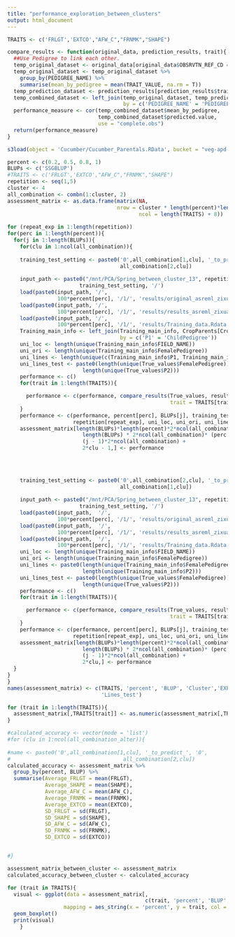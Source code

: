 ```yaml
---
title: "performance_exploration_between_clusters"
output: html_document
---
```



```r
TRAITS <- c('FRLGT','EXTCO',"AFW_C","FRNMK","SHAPE")

```


 

```r
compare_results <- function(original_data, prediction_results, trait){
  ##Use Pedigree to link each other.
  temp_original_dataset <- original_data[original_data$OBSRVTN_REF_CD == trait,]
  temp_original_dataset <- temp_original_dataset %>%
    group_by(PEDIGREE_NAME) %>%
    summarise(mean_by_pedigree = mean(TRAIT_VALUE, na.rm = T))
  temp_prediction_dataset <- prediction_results[prediction_results$trait == trait,]
  temp_combined_dataset <- left_join(temp_original_dataset, temp_prediction_dataset,
                                     by = c('PEDIGREE_NAME' = 'PEDIGREE_NAME'))
  performance_measure <- cor(temp_combined_dataset$mean_by_pedigree, 
                             temp_combined_dataset$predicted.value,
                             use = "complete.obs")
  return(performance_measure)
}
```






```r
s3load(object = 'Cucumber/Cucumber_Parentals.RData', bucket = "veg-apd-sdi-predictiveanalytcs-prod-reference-data")
```




```r
percent <- c(0.2, 0.5, 0.8, 1) 
BLUPs <- c('SSGBLUP')
#TRAITS <- c('FRLGT','EXTCO',"AFW_C","FRNMK","SHAPE")
repetition <- seq(1,5)
cluster <- 4
all_combination <- combn(1:cluster, 2)
assessment_matrix <- as.data.frame(matrix(NA, 
                                   nrow = cluster * length(percent)*length(BLUPs)*length(repetition), 
                                          ncol = length(TRAITS) + 8))
 
for (repeat_exp in 1:length(repetition))
for(perc in 1:length(percent)){
  for(j in 1:length(BLUPs)){
    for(clu in 1:ncol(all_combination)){
      
    training_test_setting <- paste0('0',all_combination[1,clu], '_to_predict_', '0', 
                                    all_combination[2,clu])
      
    input_path <- paste0("/mnt/PCA/Spring_between_cluster_13", repetition[repeat_exp], '/',
                       training_test_setting, '/')
    load(paste0(input_path, '/',
                100*percent[perc], '/1/', 'results/original_asreml_zixuan.Rdata'), verbose = T)
    load(paste0(input_path, '/',
                100*percent[perc], '/1/', 'results/results_asreml_zixuan.Rdata'), verbose = T)
    load(paste0(input_path, '/',
                100*percent[perc], '/1/', 'results/Training_data.Rdata'), verbose = T)
    Training_main_info <- left_join(Training_main_info, CropParents[CropParents$ChildGeneration %in% c('DH0','DH1','DH2','DH3','DH4','DH5','DH6','DH7','DH8','DH9'),],    
                                    by = c('P1' = 'ChildPedigree'))
    uni_loc <- length(unique(Training_main_info$FIELD_NAME))
    uni_ori <- length(unique(Training_main_info$FemalePedigree))
    uni_lines <- length(unique(c(Training_main_info$P1, Training_main_info$P2)))
    uni_lines_test <- paste0(length(unique(True_values$FemalePedigree)), '+',
                        length(unique(True_values$P2)))
    performance <- c()
    for(trait in 1:length(TRAITS)){

      performance <- c(performance, compare_results(True_values, results, 
                                                    trait = TRAITS[trait]))
    }
    performance <- c(performance, percent[perc], BLUPs[j], training_test_setting, 
                     repetition[repeat_exp], uni_loc, uni_ori, uni_lines, uni_lines_test)
    assessment_matrix[length(BLUPs)*length(percent)*2*ncol(all_combination)*(repeat_exp - 1) + 
                        length(BLUPs) * 2*ncol(all_combination)* (perc - 1) + 
                        (j - 1)*2*ncol(all_combination) + 
                        2*clu - 1,] <- performance

    
    
    
    training_test_setting <- paste0('0',all_combination[2,clu], '_to_predict_', '0', 
                                    all_combination[1,clu])
      
    input_path <- paste0("/mnt/PCA/Spring_between_cluster_13", repetition[repeat_exp], '/',
                       training_test_setting, '/')
    load(paste0(input_path,  '/',
                100*percent[perc], '/1/', 'results/original_asreml_zixuan.Rdata'), verbose = T)
    load(paste0(input_path,  '/',
                100*percent[perc], '/1/', 'results/results_asreml_zixuan.Rdata'), verbose = T)
    load(paste0(input_path,  '/',
                100*percent[perc], '/1/', 'results/Training_data.Rdata'), verbose = T)
    uni_loc <- length(unique(Training_main_info$FIELD_NAME))
    uni_ori <- length(unique(Training_main_info$FemalePedigree))
    uni_lines <- paste0(length(unique(Training_main_info$FemalePedigree)), '+',
                        length(unique(Training_main_info$P2)))
    uni_lines_test <- paste0(length(unique(True_values$FemalePedigree)), '+',
                        length(unique(True_values$P2)))
    performance <- c()
    for(trait in 1:length(TRAITS)){

      performance <- c(performance, compare_results(True_values, results, 
                                                    trait = TRAITS[trait]))
    }
    performance <- c(performance, percent[perc], BLUPs[j], training_test_setting, 
                     repetition[repeat_exp], uni_loc, uni_ori, uni_lines, uni_lines_test)
    assessment_matrix[length(BLUPs)*length(percent)*2*ncol(all_combination)*(repeat_exp - 1) + 
                        length(BLUPs) * 2*ncol(all_combination)* (perc - 1) + 
                        (j - 1)*2*ncol(all_combination) + 
                        2*clu,] <- performance    
  }
}
}
names(assessment_matrix) <- c(TRAITS, 'percent', 'BLUP', 'Cluster','EXP', 'LOC', 'ORIGIN', 'Lines',
                              'Lines_test')

for (trait in 1:length(TRAITS)){
  assessment_matrix[,TRAITS[trait]] <- as.numeric(assessment_matrix[,TRAITS[trait]])
}
```





```r
#calculated_accuracy <- vector(mode = 'list')
#for (clu in 1:ncol(all_combination_alter)){
  
#name <- paste0('0',all_combination[1,clu], '_to_predict_', '0', 
#                                    all_combination[2,clu])
calculated_accuracy <- assessment_matrix %>% 
  group_by(percent, BLUP) %>%
  summarise(Average_FRLGT = mean(FRLGT),
            Average_SHAPE = mean(SHAPE),
            Average_AFW_C = mean(AFW_C),
            Average_FRNMK = mean(FRNMK),
            Average_EXTCO = mean(EXTCO),
            SD_FRLGT = sd(FRLGT),
            SD_SHAPE = sd(SHAPE),
            SD_AFW_C = sd(AFW_C),
            SD_FRNMK = sd(FRNMK),
            SD_EXTCO = sd(EXTCO))


#}
```
```r
assessment_matrix_between_cluster <- assessment_matrix
calculated_accuracy_between_cluster <- calculated_accuracy
```

```r

for (trait in TRAITS){
  visual <- ggplot(data = assessment_matrix[, 
                                            c(trait, 'percent', 'BLUP', 'Cluster')], 
                  mapping = aes_string(x = 'percent', y = trait, col = 'Cluster'))+
  geom_boxplot()
  print(visual)
    }


```